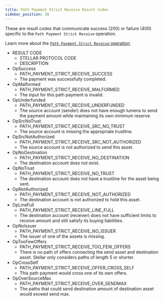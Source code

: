 ```yaml
---
title: Path Payment Strict Receive Result Codes
sidebar_position: 30
---
```



These are result codes that communicate success (200) or failure (400) specific to the `Path Payment Strict Receive` operation.

Learn more about the [`Path Payment Strict Receive` operation](../../../../docs/fundamentals-and-concepts/list-of-operations#path-payment-strict-receive).

<AttributeTable>

- RESULT CODE
  - STELLAR PROTOCOL CODE
  - DESCRIPTION
- OpSuccess
  - PATH_PAYMENT_STRICT_RECEIVE_SUCCESS
  - The payment was successfully completed.
- OpMalformed
  - PATH_PAYMENT_STRICT_RECEIVE_MALFORMED
  - The input for this path payment is invalid.
- OpUnderfunded
  - PATH_PAYMENT_STRICT_RECEIVE_UNDERFUNDED
  - The source account (sender) does not have enough lumens to send the payment amount while maintaining its own minimum reserve.
- OpSrcNoTrust
  - PATH_PAYMENT_STRICT_RECEIVE_SRC_NO_TRUST
  - The source account is missing the appropriate trustline.
- OpSrcNotAuthorized
  - PATH_PAYMENT_STRICT_RECEIVE_SRC_NOT_AUTHORIZED
  - The source account is not authorized to send this asset.
- OpNoDestination
  - PATH_PAYMENT_STRICT_RECEIVE_NO_DESTINATION
  - The destination account does not exist.
- OpNoTrust
  - PATH_PAYMENT_STRICT_RECEIVE_NO_TRUST
  - The destination account does not have a trustline for the asset being sent.
- OpNotAuthorized
  - PATH_PAYMENT_STRICT_RECEIVE_NOT_AUTHORIZED
  - The destination account is not authorized to hold this asset.
- OpLineFull
  - PATH_PAYMENT_STRICT_RECEIVE_LINE_FULL
  - The destination account (receiver) does not have sufficient limits to receive amount and still satisfy its buying liabilities.
- OpNoIssuer
  - PATH_PAYMENT_STRICT_RECEIVE_NO_ISSUER
  - The issuer of one of the assets is missing.
- OpTooFewOffers
  - PATH_PAYMENT_STRICT_RECEIVE_TOO_FEW_OFFERS
  - There is no path of offers connecting the send asset and destination asset. Stellar only considers paths of length 5 or shorter.
- OpCrossSelf
  - PATH_PAYMENT_STRICT_RECEIVE_OFFER_CROSS_SELF
  - This path payment would cross one of its own offers.
- OpOverSourceMax
  - PATH_PAYMENT_STRICT_RECEIVE_OVER_SENDMAX
  - The paths that could send destination amount of destination asset would exceed send max.

</AttributeTable>
